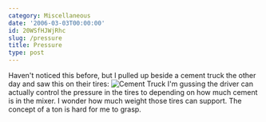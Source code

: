 ```yaml
---
category: Miscellaneous
date: '2006-03-03T00:00:00'
id: 20WSfHJWjRhc
slug: /pressure
title: Pressure
type: post
---
```


Haven't noticed this before, but I pulled up beside a cement truck
the other day and saw this on their tires:
![Cement Truck](http://www.alanwsmith.com/blog/wp-content/uploads/2006/03/20060227_093946a.jpg "Cement Truck")
I'm gussing the driver can actually control the pressure in the
tires to depending on how much cement is in the mixer. I wonder how
much weight those tires can support. The concept of a ton is hard
for me to grasp.